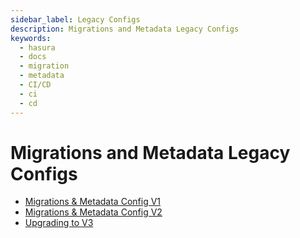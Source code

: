 ```yaml
---
sidebar_label: Legacy Configs
description: Migrations and Metadata Legacy Configs
keywords:
  - hasura
  - docs
  - migration
  - metadata
  - CI/CD
  - ci
  - cd
---
```


# Migrations and Metadata Legacy Configs

- [Migrations & Metadata Config V1](/migrations-metadata-seeds/legacy-configs/config-v1/index.mdx)
- [Migrations & Metadata Config V2](/migrations-metadata-seeds/legacy-configs/config-v2/index.mdx)
- [Upgrading to V3](/migrations-metadata-seeds/legacy-configs/upgrade-v3.mdx)

